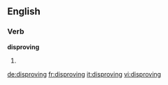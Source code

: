 ==English==

===Verb===
'''disproving'''

# {{present participle of|disprove}}

[[de:disproving]]
[[fr:disproving]]
[[it:disproving]]
[[vi:disproving]]